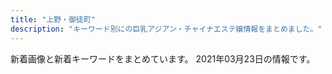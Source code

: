 ```yaml
---
title: "上野・御徒町"
description: "キーワード別にの巨乳アジアン・チャイナエステ嬢情報をまとめました。"
---
```


新着画像と新着キーワードをまとめています。
2021年03月23日の情報です。

<DmmAffiliateIns />
<KeywordTable
  shops={
    [
    {
        "img_links": [
            "http://www.okachi-mg.com/images/ks20-9.jpg",
            "http://www.okachi-mg.com/images/ks20-17.jpg",
            "http://www.okachi-mg.com/images/index_20.jpg",
            "http://www.okachi-mg.com/images/index_08.png",
            "http://www.okachi-mg.com/images/index_09.png",
            "https://okachi-mg.com/images/ks21-4.jpg",
            "https://okachi-mg.com/images/ks20-17.jpg",
            "http://www.okachi-mg.com/images/1.jpg",
            "https://okachi-mg.com/images/ks20-9t.jpg",
            "http://www.okachi-mg.com/images/index_07.png",
            "https://okachi-mg.com/images/index_07.png",
            "https://okachi-mg.com/images/index_08.png",
            "https://okachi-mg.com/images/index_19.jpg",
            "https://okachi-mg.com/images/index_06.png",
            "https://okachi-mg.com/images/index_05.png",
            "http://www.okachi-mg.com/images/ks20-9t.jpg",
            "https://okachi-mg.com/images/a0.jpg",
            "https://okachi-mg.com/images/1.jpg",
            "http://www.okachi-mg.com/images/4.jpg",
            "https://okachi-mg.com/images/index_20.jpg",
            "https://okachi-mg.com/images/esk1.jpg",
            "https://okachi-mg.com/images/index_18.jpg",
            "http://www.okachi-mg.com/images/index_18.jpg",
            "http://www.okachi-mg.com/images/index_19.jpg",
            "http://www.okachi-mg.com/images/index_05.png",
            "https://okachi-mg.com/images/index_03.png",
            "https://okachi-mg.com/images/index_02.png",
            "http://www.okachi-mg.com/images/ks21-4.jpg",
            "http://www.okachi-mg.com/images/index_02.png",
            "https://okachi-mg.com/images/4.jpg",
            "http://www.okachi-mg.com/images/index_03.png",
            "https://okachi-mg.com/images/ks20-9.jpg",
            "http://www.okachi-mg.com/images/index_06.png",
            "http://www.okachi-mg.com/images/esk1.jpg",
            "https://okachi-mg.com/images/index_09.png",
            "http://www.okachi-mg.com/images/a0.jpg"
        ],
        "station": "JR\u5fa1\u5f92\u753a\u99c5\u5357\u53e3",
        "keywords": {
            "90": 2,
            "84": 2,
            "85": 2
        },
        "url": "https://okachi-mg.com/",
        "name": "\u559c\u624b-\u304d\u3057\u3085-"
    },
    {
        "img_links": [
            "http://biki-massage.work/sp/img/p6.jpg",
            "http://biki-massage.work/sp/img/tit.jpg",
            "http://biki-massage.work/sp/img/s2.jpg",
            "http://biki-massage.work/img/sta3.jpg",
            "http://biki-massage.work/sp/img/pc.jpg",
            "http://biki-massage.work/sp/img/s1.jpg",
            "http://biki-massage.work/img/sta4.jpg",
            "http://biki-massage.work/sp/img/add.jpg",
            "http://biki-massage.work/sp/img/t-o.jpg",
            "http://biki-massage.work/img/sta5.jpg",
            "http://biki-massage.work/img/botton.jpg",
            "http://biki-massage.work/img/fla3.jpg",
            "http://biki-massage.work/img/s2.jpg",
            "http://biki-massage.work/img/st4.jpg",
            "http://biki-massage.work/sp/img/info.jpg",
            "http://biki-massage.work/img/head.jpg",
            "http://biki-massage.work/sp/img/p3.jpg",
            "http://biki-massage.work/img/st6.jpg",
            "http://biki-massage.work/sp/img/t-a.jpg",
            "http://biki-massage.work/sp/img/tel.jpg",
            "http://biki-massage.work/img/sta2.jpg",
            "http://biki-massage.work/sp/img/s3.jpg",
            "http://biki-massage.work/sp/img/sys.jpg",
            "http://biki-massage.work/img/campian.jpg",
            "http://biki-massage.work/sp/img/s4.jpg",
            "http://biki-massage.work/sp/img/pic.jpg",
            "http://biki-massage.work/img/st5.jpg",
            "http://biki-massage.work/img/s4.jpg",
            "http://biki-massage.work/sp/img/botton.jpg",
            "http://biki-massage.work/img/st3.jpg",
            "http://biki-massage.work/img/s5.jpg",
            "http://biki-massage.work/sp/img/t-t.jpg",
            "http://biki-massage.work/img/s1.jpg",
            "http://biki-massage.work/img/fla1.jpg",
            "http://biki-massage.work/sp/img/s6.jpg",
            "http://biki-massage.work/img/st1.jpg",
            "http://biki-massage.work/sp/img/t-s.jpg",
            "http://biki-massage.work/img/nos.jpg",
            "http://biki-massage.work/img/fla2.jpg",
            "http://biki-massage.work/sp/img/t-r.jpg",
            "http://biki-massage.work/sp/img/time.jpg",
            "http://biki-massage.work/img/sta1.jpg",
            "http://biki-massage.work/sp/img/s5.jpg",
            "http://biki-massage.work/sp/img/p2.jpg",
            "http://biki-massage.work/sp/img/cam.jpg",
            "http://biki-massage.work/img/sta6.jpg",
            "http://biki-massage.work/img/s6.jpg",
            "http://biki-massage.work/img/s3.jpg",
            "http://biki-massage.work/img/mo.png",
            "http://biki-massage.work/img/st2.jpg"
        ],
        "url": "http://biki-massage.work/",
        "station": "JR\u5fa1\u5f92\u753a\u99c5\u5317\u53e3",
        "keywords": {
            "87": 2,
            "D": 3,
            "88": 2,
            "86": 7,
            "83": 1,
            "C": 16,
            "E": 1
        },
        "name": "\u5a9a\u59eb\uff5e\u30d3\u30ad\uff5e"
    },
    {
        "name": "\u30a8\u30f3\u30b8\u30a7\u30eb",
        "url": "http://miel.site",
        "keywords": {
            "96": 1,
            "82": 1,
            "85": 1,
            "80": 1
        },
        "img_links": [
            "http://miel.site/_src/29005371/smartselect_20190619-130437_wechat.jpg",
            "http://miel.site/_src/36895484/52ab8d55af50aceb629a82f4d4e7387.jpg",
            "http://miel.site/_src/29005343/_dsf6130.jpg",
            "http://miel.site/_src/29310699/_dsf6130.jpg",
            "http://miel.site/_src/32851154/10.pic.jpg",
            "http://miel.site/_src/46102613/e3d9317697b9310640e097934adfc99.jpg",
            "http://miel.site/_src/29005360/wechatimg47.jpg",
            "http://miel.site/_src/29005377/smartselect_20190619-130437_wechat.jpg",
            "http://miel.site/_src/29005244/tel.png",
            "http://miel.site/_src/34912876/afb69b6314ccce2e8e5cad415547196_20191220104044273.jpg",
            "http://miel.site/_src/46102607/fbe435955084a9c8c2e02b3bb62d2ef.jpg",
            "http://miel.site/_src/29339021/_msk7930.jpg",
            "http://miel.site/_src/29005243/tel.png",
            "http://miel.site/_src/29311234/_dsf6133.jpg",
            "http://miel.site/_src/29311235/_dsf6135.jpg",
            "http://miel.site/_src/33382135/smartselect_20190619-130437_wechat.jpg",
            "http://miel.site/_src/36895485/52ab8d55af50aceb629a82f4d4e7387.jpg",
            "http://miel.site/_src/29005342/cam2.png",
            "http://miel.site/_src/32618650/wechatimg47.jpg",
            "http://miel.site/_src/38481438/wechatimg213.jpg",
            "http://miel.site/_src/40140461/cam2.png",
            "http://miel.site/_src/38481445/wechatimg177.jpg",
            "http://miel.site/_src/29005260/news.png",
            "http://miel.site/_src/29005355/wechatimg47.jpg",
            "http://miel.site/_src/29005262/img20191121221515045946.png",
            "http://miel.site/_src/29312033/wechatimg44.jpg",
            "http://miel.site/_src/29005265/mobile.png",
            "http://miel.site/_src/36895479/0bb834c5e1d56a0e10627c891433859.jpg",
            "http://miel.site/_src/29005247/index_09.png",
            "http://miel.site/_src/29005339/img20170112114741767461.png",
            "http://miel.site/_src/29005344/_dsf6125.jpg",
            "http://miel.site/_src/29227656/_dsf6136.jpg",
            "http://miel.site/_src/46102608/fbe435955084a9c8c2e02b3bb62d2ef.jpg",
            "http://miel.site/_src/29005376/smartselect_20190619-130437_wechat.jpg",
            "http://miel.site/_src/29310698/_dsf6119.jpg",
            "http://miel.site/_src/36873111/_igp4288.jpg",
            "http://miel.site/_src/38472503/wechatimg213.jpg",
            "http://miel.site/_src/29005337/_dsf6119.jpg",
            "http://miel.site/_src/46102614/wechatimg176_20200107153650427.jpg",
            "http://miel.site/_src/34912875/afb69b6314ccce2e8e5cad415547196_20191220104044273.jpg",
            "http://miel.site/_src/29005319/sign.png",
            "http://miel.site/_src/36891852/0bb834c5e1d56a0e10627c891433859.jpg",
            "http://miel.site/_src/29339297/img20190123185245900589.png",
            "http://miel.site/_src/29312035/wechatimg43.jpg",
            "http://miel.site/_src/34912881/afb69b6314ccce2e8e5cad415547196_20191220104044273.jpg",
            "http://miel.site/_src/29311236/_dsf6136.jpg",
            "http://miel.site/_src/29510474/_dsf6125.jpg",
            "http://miel.site/_src/29005361/wechatimg47.jpg"
        ],
        "station": "JR\u5fa1\u5f92\u753a\u99c5\u5357\u53e3"
    },
    {
        "keywords": {},
        "img_links": [],
        "station": "JR\u5fa1\u5f92\u753a\u99c5\u5317\u53e3",
        "url": "http://www.itoshii.tokyo/",
        "name": "\u30d5\u30a1\u30f3\u30bf\u30b8\u30fc"
    },
    {
        "img_links": [
            "http://www.rosa-es.info/staff/nana1.jpg",
            "http://www.rosa-es.info/img/pic/int3.jpg",
            "http://www.rosa-es.info/staff/koko2.jpg",
            "http://www.rosa-es.info/img/pic/int2.jpg",
            "http://www.rosa-es.info/staff/yuri.jpg",
            "http://www.rosa-es.info/staff/nana.jpg",
            "http://www.rosa-es.info/staff/rara.jpg",
            "http://www.rosa-es.info/staff/yumi2.jpg",
            "http://www.rosa-es.info/staff/koko1.jpg",
            "http://www.rosa-es.info/staff/koko.jpg",
            "http://www.rosa-es.info/staff/rara2.jpg",
            "http://www.rosa-es.info/staff/rara1.jpg",
            "http://www.rosa-es.info/img/pic/slide_1.jpg",
            "http://www.rosa-es.info/staff/yuki1.jpg",
            "http://www.rosa-es.info/img/pic/int4.jpg",
            "http://www.rosa-es.info/img/pic/int1.jpg",
            "http://www.rosa-es.info/staff/yumi.jpg",
            "http://www.rosa-es.info/img/pic/slide_2.jpg",
            "http://www.rosa-es.info/staff/yumi1.jpg",
            "http://www.rosa-es.info/img/loader.png",
            "http://www.rosa-es.info/staff/yuri1.jpg",
            "http://www.rosa-es.info/staff/yuri2.jpg",
            "http://www.rosa-es.info/staff/yuki2.jpg",
            "http://www.rosa-es.info/staff/yuki.jpg",
            "http://www.rosa-es.info/staff/nana2.jpg"
        ],
        "name": "\u6708\u591c",
        "url": "http://www.rosa-es.info/",
        "keywords": {
            "E": 6,
            "85": 1,
            "89": 1,
            "D": 4,
            "88": 1,
            "87": 1,
            "C": 2,
            "86": 2
        },
        "station": "JR\u4e0a\u91ce\u99c5\u6d45\u8349\u53e3"
    },
    {
        "img_links": [
            "http://spa-amore.info/uploads/rubyes/2017/02/subvisual_info.png",
            "http://spa-amore.info/uploads/rubyes/2020/12/img_6829.jpg",
            "http://spa-amore.info/uploads/rubyes/images/icon_flower.png",
            "http://spa-amore.info/uploads/rubyes/images/no-photo.jpg",
            "http://spa-amore.info/uploads/rubyes/2017/02/subvisual_link.png",
            "http://spa-amore.info/uploads/rubyes/2019/03/img_35012.jpg",
            "http://spa-amore.info/uploads/rubyes/2017/02/btn_top_03.png",
            "http://spa-amore.info/uploads/rubyes/2020/05/img_4838.jpg",
            "http://spa-amore.info/uploads/rubyes/2019/04/img_3767.jpg",
            "http://spa-amore.info/uploads/rubyes/2019/10/img_4995.jpg",
            "http://spa-amore.info/uploads/rubyes/2017/02/bnr_side_05.png",
            "http://spa-amore.info/uploads/rubyes/2019/12/img_3763.jpg",
            "http://spa-amore.info/uploads/rubyes/2017/02/wifi.jpg",
            "http://spa-amore.info/uploads/rubyes/2020/03/lili.jpeg",
            "http://spa-amore.info/uploads/rubyes/2017/02/treatment.png",
            "http://spa-amore.info/uploads/rubyes/2017/02/subvisual_reserve.png",
            "http://spa-amore.info/uploads/rubyes/2019/04/img_3768.jpg",
            "http://spa-amore.info/uploads/rubyes/2017/02/img_info_06.png",
            "http://spa-amore.info/uploads/rubyes/2017/02/btn_top_02.png",
            "http://spa-amore.info/uploads/rubyes/2018/06/tel.jpg",
            "http://spa-amore.info/uploads/rubyes/2018/06/img_6517de79a84e589afe69cac1.jpg",
            "http://spa-amore.info/uploads/rubyes/2017/02/btn_top_01.png",
            "http://spa-amore.info/uploads/rubyes/2020/01/img_5610-1919x2560.jpg",
            "http://spa-amore.info/uploads/rubyes/2018/06/img_6526de79a84e589afe69cac1.jpg",
            "http://spa-amore.info/uploads/rubyes/2017/02/bnr_side_03.png",
            "http://spa-amore.info/uploads/rubyes/2020/11/img_6654.jpg",
            "http://spa-amore.info/uploads/rubyes/2018/12/ad_7z8_720.png",
            "http://spa-amore.info/uploads/rubyes/images/p01.png",
            "http://spa-amore.info/uploads/rubyes/2018/06/img_6509de79a84e589afe69cac1.jpg",
            "http://spa-amore.info/uploads/rubyes/2018/06/img_6484de79a84e589afe69cac1.jpg",
            "http://spa-amore.info/uploads/rubyes/2017/02/subvisual_enquete.png",
            "http://spa-amore.info/uploads/rubyes/2018/11/img_2998.png",
            "http://spa-amore.info/uploads/rubyes/2019/03/img_35011.jpg",
            "http://spa-amore.info/uploads/rubyes/2019/07/img_4390.jpg",
            "http://spa-amore.info/uploads/rubyes/2017/02/img_info_02.png",
            "http://spa-amore.info/uploads/rubyes/2018/12/ad-7z8-s.png",
            "http://spa-amore.info/uploads/rubyes/2019/12/img_3761.jpg",
            "http://spa-amore.info/uploads/rubyes/2018/06/bnr_side_041.png",
            "http://spa-amore.info/uploads/rubyes/2017/02/subvisual_link-1000x144.png",
            "http://spa-amore.info/\thttp:/spa-amore.info/uploads/rubyes/2019/03/ivent2.jpeg",
            "http://spa-amore.info/uploads/rubyes/2017/02/img_info_01.png",
            "http://spa-amore.info/uploads/rubyes/2017/02/bnr_side_credit.png",
            "http://spa-amore.info/uploads/rubyes/2017/02/subvisual_magazine.png",
            "http://spa-amore.info/uploads/rubyes/2017/03/img_bnr_concept.png",
            "http://spa-amore.info/uploads/rubyes/2019/10/img_4997.jpg",
            "http://spa-amore.info/uploads/rubyes/2017/02/img_info_03.png",
            "http://spa-amore.info/uploads/rubyes/2019/12/img_3766.jpg",
            "http://spa-amore.info/uploads/rubyes/2017/02/subvisual_qa.png",
            "http://spa-amore.info/uploads/rubyes/2017/02/icon_flower.png",
            "http://spa-amore.info/uploads/rubyes/2017/02/img_info_04.png",
            "http://spa-amore.info/uploads/rubyes/2019/12/img_3765.jpg",
            "http://spa-amore.info/uploads/rubyes/2020/11/img_6655.jpg",
            "http://spa-amore.info/uploads/rubyes/2017/02/img_info_05.png",
            "http://spa-amore.info/uploads/rubyes/2017/02/subvisual_contact.png",
            "http://spa-amore.info/uploads/rubyes/2019/10/img_5017.jpg",
            "http://spa-amore.info/uploads/rubyes/2017/02/bnr_side_02.png",
            "http://spa-amore.info/uploads/rubyes/images/subvisual_staff.png",
            "http://spa-amore.info/uploads/rubyes/2017/02/bnr_side_01.png",
            "http://spa-amore.info/uploads/rubyes/2018/06/wechatimg111.jpeg"
        ],
        "name": "\u30b9\u30d1 \u30a2\u30e2\u30fc\u30ec",
        "url": "http://spa-amore.info/",
        "station": "JR\u5fa1\u5f92\u753a\u99c5\u5317\u53e3",
        "keywords": {
            "C": 1
        }
    },
    {
        "keywords": {
            "C": 17
        },
        "station": "JR\u5fa1\u5f92\u753a\u99c5\u5357\u53e3",
        "url": "http://www.sh-riraks.xyz/",
        "name": "\u5922\u306e\u8776\u3005",
        "img_links": [
            "http://www.sh-riraks.xyz/uploads/201130/1-201130132956292.jpg",
            "http://www.sh-riraks.xyz/uploads/201130/1-201130133045611.jpg",
            "http://www.sh-riraks.xyz/uploads/201130/1-201130133145E0.jpg",
            "http://www.sh-riraks.xyz/uploads/201130/1-201130132942Y6.jpg",
            "http://www.sh-riraks.xyz/uploads/201130/1-20113013311Rc.jpg",
            "http://www.sh-riraks.xyz/uploads/181001/1-1Q001142T6406.jpg",
            "http://www.sh-riraks.xyz/uploads/201130/1-201130133029220.jpg",
            "http://www.sh-riraks.xyz/uploads/191015/1-1910151T03I48.jpg",
            "http://www.sh-riraks.xyz/img/ttl_pickup.png",
            "http://www.sh-riraks.xyz/uploads/201130/1-201130133129441.jpg",
            "http://www.sh-riraks.xyz/uploads/201130/1-201130133215X9.jpg",
            "http://www.sh-riraks.xyz/uploads/181001/1-1Q001142IB48.jpg",
            "http://www.sh-riraks.xyz/img/ttl_wnew.png",
            "http://www.sh-riraks.xyz/uploads/201130/1-201130133012441.jpg",
            "http://www.sh-riraks.xyz/img/ttl_girls.png",
            "http://www.sh-riraks.xyz/img/ttl_staff.png",
            "http://www.sh-riraks.xyz/uploads/200617/1-20061G54941Z9.jpg",
            "http://www.sh-riraks.xyz/uploads/200617/1-20061G54ZQ14.jpg",
            "http://www.sh-riraks.xyz/uploads/180521/1-1P52116495SC.jpg",
            "http://www.sh-riraks.xyz/uploads/190611/1-1Z611153S2561.jpg",
            "http://www.sh-riraks.xyz/uploads/180521/1-1P5211649103K.jpg",
            "http://www.sh-riraks.xyz/uploads/allimg/180604/1-1P60410212A02.jpg",
            "http://www.sh-riraks.xyz/uploads/200617/1-20061G54TIb.jpg",
            "http://www.sh-riraks.xyz/uploads/200107/1-20010F92019226.jpg",
            "http://www.sh-riraks.xyz/img/ttl_mobile.png"
        ]
    },
    {
        "name": "Estela SPA\uff5e\u30a8\u30b9\u30c6\u30e9\u30b9\u30d1",
        "img_links": [
            "http://estelaspa.com/img/rmenu/staff_off.png",
            "http://estelaspa.com/img/google_button.png",
            "http://img.es-navi.com/img/link/banners/s/000002.png",
            "http://estelaspa.com/uploaded/girlinfo/16/G2_16_3.jpg",
            "http://estelaspa.com/uploaded/girlinfo/14/G1_14_2.jpg",
            "http://estelaspa.com/img/room/1.png",
            "http://estelaspa.com/img/system/2.jpg",
            "http://estelaspa.com/img/photo_button.png",
            "http://estelaspa.com/uploaded/girlinfo/13/G1_13_2.jpg",
            "http://estelaspa.com/img/access/key.jpg",
            "http://estelaspa.com/img/system/3.jpg",
            "http://estelaspa.com/img/system/etc.jpg",
            "http://estelaspa.com/img/fmenu/call_off.png",
            "http://estelaspa.com/uploaded/girlinfo/12/G1_12_2.jpg",
            "http://estelaspa.com/img/rmenu/top_off.png",
            "http://estelaspa.com/img/system/card.jpg",
            "http://estelaspa.com/uploaded/girlinfo/9/G2_9_3.jpg",
            "http://estelaspa.com/img/system/4.jpg",
            "http://estelaspa.com/uploaded/news/201201035405.jpg",
            "http://estelaspa.com/img/corona.png",
            "http://estelaspa.com/img/rmenu/call_off.png"
        ],
        "station": "JR\u5fa1\u5f92\u753a\u99c5\u5317\u53e3",
        "url": "http://estelaspa.com/",
        "keywords": {
            "C": 7
        }
    },
    {
        "url": "http://verybeauty.info/",
        "img_links": [
            "http://verybeauty.info/staffPhoto/s20201016143638.jpg",
            "http://verybeauty.info/staffPhoto/b20200531164041.jpg",
            "http://verybeauty.info/staffPhoto/b20201016143638.jpg",
            "http://verybeauty.info/js/sliderLine/slide_prev.png",
            "http://verybeauty.info/staffPhoto/s20170527134756.jpg",
            "http://verybeauty.info/js/sliderLine/slide_next.png",
            "http://verybeauty.info/staffPhoto/b20170527134756.jpg",
            "http://verybeauty.info/images/returnBtn.png",
            "http://verybeauty.info/staffPhoto/s20191018113136.jpg",
            "http://verybeauty.info/staffPhoto/s20200118192201.jpg",
            "http://verybeauty.info/staffPhoto/b20191018113136.jpg",
            "http://verybeauty.info/staffPhoto/s20201016143712.jpg",
            "http://verybeauty.info/images/mobile.jpg",
            "http://verybeauty.info/images/store/01.jpg",
            "http://verybeauty.info/staffPhoto/s20200531164041.jpg",
            "http://verybeauty.info/staffPhoto/b20170527134149.jpg",
            "http://verybeauty.info/images/store/02.jpg",
            "http://verybeauty.info/staffPhoto/b20190404215411.jpg",
            "http://verybeauty.info/images/store/05.jpg",
            "http://verybeauty.info/images/store/06.jpg",
            "http://verybeauty.info/staffPhoto/s20170527134149.jpg",
            "http://verybeauty.info/staffPhoto/s20190404215411.jpg",
            "http://verybeauty.info/staffPhoto/s20200531164502.jpg",
            "http://verybeauty.info/staffPhoto/s20190405101938.jpg"
        ],
        "name": "\u862d\u82b1 \u30e9\u30f3\u30ab",
        "keywords": {
            "86": 2,
            "85": 1,
            "D": 1,
            "88": 2
        },
        "station": "\u7530\u539f\u753a\u99c51\u756a\u51fa\u53e3"
    },
    {
        "station": "JR\u5fa1\u5f92\u753a\u99c5\u5317\u53e3",
        "name": "Lucky \u30e9\u30c3\u30ad\u30fc",
        "keywords": {},
        "img_links": [
            "http://o-lucky.work/sp/img/ruru1.jpg",
            "http://o-lucky.work/sp/staff/sakura.jpg",
            "http://o-lucky.work/img/nana1.jpg",
            "http://o-lucky.work/images/4.jpg",
            "http://o-lucky.work/images/sm.jpg",
            "http://o-lucky.work/images/mobile.jpg",
            "http://o-lucky.work/images/head.jpg",
            "http://o-lucky.work/sp/images/rec1.jpg",
            "http://o-lucky.work/sp/img/sakura1.jpg",
            "http://o-lucky.work/images/8.jpg",
            "http://o-lucky.work/sp/img/nana1.jpg",
            "http://o-lucky.work/staff/yuyu.jpg",
            "http://o-lucky.work/sp/images/newsb.jpg",
            "http://o-lucky.work/images/7.jpg",
            "http://o-lucky.work/images/tr.jpg",
            "http://o-lucky.work/images/sys1.jpg",
            "http://o-lucky.work/img/kana1.jpg",
            "http://o-lucky.work/img/sayaka1.jpg",
            "http://o-lucky.work/sp/images/footer.jpg",
            "http://o-lucky.work/staff/sakura.jpg",
            "http://o-lucky.work/images/b1.jpg",
            "http://o-lucky.work/sp/img/sayaka1.jpg",
            "http://o-lucky.work/sp/images/menu/top.jpg",
            "http://o-lucky.work/images/b2.jpg",
            "http://o-lucky.work/staff/ruru.jpg",
            "http://o-lucky.work/sp/images/tel.jpg",
            "http://o-lucky.work/sp/images/int1.jpg",
            "http://o-lucky.work/sp/images/b2.jpg",
            "http://o-lucky.work/sp/images/ac1.jpg",
            "http://o-lucky.work/sp/menu/top.jpg",
            "http://o-lucky.work/images/3.jpg",
            "http://o-lucky.work/sp/img/koko1.jpg",
            "http://o-lucky.work/sp/img/yuyu1.jpg",
            "http://o-lucky.work/sp/images/int3.jpg",
            "http://o-lucky.work/images/news.jpg",
            "http://o-lucky.work/staff/nana.jpg",
            "http://o-lucky.work/sp/images/b1.jpg",
            "http://o-lucky.work/images/int1.jpg",
            "http://o-lucky.work/images/int2.jpg",
            "http://o-lucky.work/sp/images/sys3.jpg",
            "http://o-lucky.work/img/yuyu1.jpg",
            "http://o-lucky.work/img/koko1.jpg",
            "http://o-lucky.work/sp/images/sys2.jpg",
            "http://o-lucky.work/images/5.jpg",
            "http://o-lucky.work/images/1.jpg",
            "http://o-lucky.work/sp/images/int2.jpg",
            "http://o-lucky.work/sp/images/interior_t.jpg",
            "http://o-lucky.work/sp/menu/staff.jpg",
            "http://o-lucky.work/sp/images/news.jpg",
            "http://o-lucky.work/sp/images/menu/staff.jpg",
            "http://o-lucky.work/images/line.png",
            "http://o-lucky.work/sp/images/b3.jpg",
            "http://o-lucky.work/sp/staff/koko.jpg",
            "http://o-lucky.work/images/sys2.jpg",
            "http://o-lucky.work/staff/sayaka.jpg",
            "http://o-lucky.work/images/6.jpg",
            "http://o-lucky.work/sp/images/topgirl.jpg",
            "http://o-lucky.work/sp/staff/nana.jpg",
            "http://o-lucky.work/sp/staff/sayaka.jpg",
            "http://o-lucky.work/sp/images/top.jpg",
            "http://o-lucky.work/sp/images/staff_t.jpg",
            "http://o-lucky.work/sp/images/head.jpg",
            "http://o-lucky.work/img/sakura1.jpg",
            "http://o-lucky.work/sp/img/kana1.jpg",
            "http://o-lucky.work/staff/kana.jpg",
            "http://o-lucky.work/sp/images/sys1.jpg",
            "http://o-lucky.work/images/b3.jpg",
            "http://o-lucky.work/sp/images/pc.jpg",
            "http://o-lucky.work/img/ruru1.jpg",
            "http://o-lucky.work/sp/staff/ruru.jpg",
            "http://o-lucky.work/sp/staff/yuyu.jpg",
            "http://o-lucky.work/sp/menu/interior.jpg",
            "http://o-lucky.work/images/interior_t.jpg",
            "http://o-lucky.work/sp/staff/kana.jpg",
            "http://o-lucky.work/images/staff_t.jpg",
            "http://o-lucky.work/sp/images/int4.jpg",
            "http://o-lucky.work/staff/koko.jpg"
        ],
        "url": "http://o-lucky.work/"
    },
    {
        "station": "JR\u5fa1\u5f92\u753a\u99c5\u5357\u53e3",
        "img_links": [
            "http://chloe.est-u.com/images/index_03.jpg",
            "http://chloe.est-u.com/images/a3.jpg",
            "http://chloe.est-u.com/images/index_14.jpg",
            "http://chloe.est-u.com/images/index_01.jpg",
            "http://chloe.est-u.com/images/3.jpg",
            "http://chloe.est-u.com/images/s1.jpg",
            "http://chloe.est-u.com/images/index_02.jpg",
            "http://chloe.est-u.com/images/a1.jpg",
            "http://chloe.est-u.com/images/index_07.jpg",
            "http://chloe.est-u.com/images/2.jpg",
            "http://chloe.est-u.com/images/a2.jpg",
            "http://chloe.est-u.com/images/cc.jpg"
        ],
        "keywords": {},
        "url": "http://chloe.est-u.com/",
        "name": "CHLOE"
    },
    {
        "img_links": [
            "http://th20.com/turu/images/mobile.jpg"
        ],
        "url": "http://th20.com/turu/",
        "name": "\u9db4",
        "station": "\u6d45\u8349\u99c52\u756a\u51fa\u53e3",
        "keywords": {
            "C": 7
        }
    },
    {
        "name": "You and I*\u30e6\u30fc\uff06\u30a2\u30a4",
        "station": "JR\u4e0a\u91ce\u99c5\u6d45\u8349\u53e3",
        "keywords": {},
        "url": "http://for-you-ueno.com/",
        "img_links": [
            "http://for-you-ueno.com/lib/img/cast3/img4-s.jpg",
            "http://for-you-ueno.com/lib/img/slide1.jpg",
            "http://for-you-ueno.com/lib/img/course3.png",
            "http://for-you-ueno.com/lib/img/cast4/img1.jpg",
            "http://for-you-ueno.com/lib/img/cast4/img2-s.jpg",
            "http://for-you-ueno.com/lib/img/cast5/img1-s.jpg",
            "http://for-you-ueno.com/lib/img/cast5/img2-s.jpg",
            "http://for-you-ueno.com/lib/img/cast.png",
            "http://for-you-ueno.com/lib/img/cast3/img1-s.jpg",
            "http://for-you-ueno.com/lib/img/cast1/img2-s.jpg",
            "http://for-you-ueno.com/lib/img/course1.png",
            "http://for-you-ueno.com/lib/img/course2.png",
            "http://for-you-ueno.com/lib/img/cast3/img3.jpg",
            "http://for-you-ueno.com/lib/img/cast4/img2.jpg",
            "http://for-you-ueno.com/lib/img/cast2/img2-s.jpg",
            "http://for-you-ueno.com/lib/img/course5.png",
            "http://for-you-ueno.com/lib/img/gallery.png",
            "http://for-you-ueno.com/lib/img/cp-desc1.png",
            "http://for-you-ueno.com/lib/img/cast5/img2.jpg",
            "http://for-you-ueno.com/lib/img/cp-desc2sp.png",
            "http://for-you-ueno.com/lib/img/cast1/img1.jpg",
            "http://for-you-ueno.com/lib/img/siatsu.png",
            "http://for-you-ueno.com/lib/img/cast5/img3.jpg",
            "http://for-you-ueno.com/lib/img/cast2/img1.jpg",
            "http://for-you-ueno.com/lib/img/slide3.jpg",
            "http://for-you-ueno.com/lib/img/cp-ttl.png",
            "http://for-you-ueno.com/lib/img/cast1/img1-s.jpg",
            "http://for-you-ueno.com/lib/img/plan.png",
            "http://for-you-ueno.com/lib/img/plan-ttl.png",
            "http://for-you-ueno.com/lib/img/address.png",
            "http://for-you-ueno.com/lib/img/h1.png",
            "http://for-you-ueno.com/lib/img/course.png",
            "http://for-you-ueno.com/lib/img/tel.png",
            "http://for-you-ueno.com/lib/img/cp-sub1.png",
            "http://for-you-ueno.com/lib/img/cast-ttl.png",
            "http://for-you-ueno.com/lib/img/cast2/img2.jpg",
            "http://for-you-ueno.com/lib/img/cast3/img1.jpg",
            "http://for-you-ueno.com/lib/img/cast2/img1-s.jpg",
            "http://for-you-ueno.com/lib/img/recommend.png",
            "http://for-you-ueno.com/lib/img/cast2/img4-s.jpg",
            "http://for-you-ueno.com/lib/img/cp-sub2.png",
            "http://for-you-ueno.com/lib/img/cast3/img2-s.jpg",
            "http://for-you-ueno.com/lib/img/cast5/img3-s.jpg",
            "http://for-you-ueno.com/lib/img/cp-desc2.png",
            "http://for-you-ueno.com/lib/img/course4.png",
            "http://for-you-ueno.com/lib/img/cast2/img3-s.jpg",
            "http://for-you-ueno.com/lib/img/oil.png",
            "http://for-you-ueno.com/lib/img/cast2/img3.jpg",
            "http://for-you-ueno.com/lib/img/cast5/img1.jpg",
            "http://for-you-ueno.com/lib/img/cast3/img2.jpg",
            "http://for-you-ueno.com/lib/img/cast3/img3-s.jpg",
            "http://for-you-ueno.com/lib/img/course-ttl.png",
            "http://for-you-ueno.com/lib/img/cp-desc1sp.png",
            "http://for-you-ueno.com/lib/img/cast1/img2.jpg",
            "http://for-you-ueno.com/lib/img/ashiura.png",
            "http://for-you-ueno.com/lib/img/open.png",
            "http://for-you-ueno.com/lib/img/other.png",
            "http://for-you-ueno.com/lib/img/deep.png",
            "http://for-you-ueno.com/lib/img/aroma.png",
            "http://for-you-ueno.com/lib/img/info-ttl.png",
            "http://for-you-ueno.com/lib/img/slide2.jpg",
            "http://for-you-ueno.com/lib/img/phone.png",
            "http://for-you-ueno.com/lib/img/cast4/img1-s.jpg",
            "http://for-you-ueno.com/lib/img/cast2/img4.jpg",
            "http://for-you-ueno.com/lib/img/cast3/img4.jpg",
            "http://for-you-ueno.com/lib/img/awa.png"
        ]
    },
    {
        "station": "JR\u5fa1\u5f92\u753a\u99c5\u5317\u53e3",
        "keywords": {},
        "url": "https://u-este.com/",
        "img_links": [],
        "name": "\u7652\u3057\u5c4b"
    },
    {
        "name": "\u61a9",
        "keywords": {},
        "station": "JR\u5fa1\u5f92\u753a\u99c5\u5357\u53e3",
        "img_links": [],
        "url": "http://ikoi.ies.fun/"
    },
    {
        "img_links": [
            "http://yura-kunitachi.xyz/_src/53513925/wechatimg8.jpg",
            "http://yura-kunitachi.xyz/_src/53513935/wechatimg92.jpg",
            "http://yura-kunitachi.xyz/_src/53513967/xxl_44c52558b2be4d61a2f879da7d157c31.jpg",
            "http://yura-kunitachi.xyz/_src/53513955/cam.jpg",
            "http://yura-kunitachi.xyz/_src/53513949/navi_04.png",
            "http://yura-kunitachi.xyz/_src/53513933/wechatimg90.jpg",
            "http://yura-kunitachi.xyz/_src/53513951/navi_05.png",
            "http://yura-kunitachi.xyz/_src/53513963/wechatimg102.jpg",
            "http://yura-kunitachi.xyz/_src/53513943/navi_01.png",
            "http://yura-kunitachi.xyz/_src/53513959/137080-osd41m-772.jpg",
            "http://yura-kunitachi.xyz/_src/53513957/wechatimg229.jpg",
            "http://yura-kunitachi.xyz/_src/53513947/navi_03.png",
            "http://yura-kunitachi.xyz/_src/53513965/wechatimg81_20210306210100439.jpg",
            "http://yura-kunitachi.xyz/_src/53513910/5f5316158ec7f0d0727854410a5be46303a324b1fef3ef0de82fa8c4fe0f59d4.jpg",
            "http://yura-kunitachi.xyz/_src/53513953/navi_06.png",
            "http://yura-kunitachi.xyz/_src/53972968/wechatimg91.jpg",
            "http://yura-kunitachi.xyz/_src/53513945/navi_02.png",
            "http://yura-kunitachi.xyz/_src/53513931/wechatimg89.jpg",
            "http://yura-kunitachi.xyz/_src/53513942/3da7d3dc6ee4f2d3861295bdb20452b671deb86c6f4e442ebce1715dc06eb99e.jpg",
            "http://yura-kunitachi.xyz/_src/53513929/wechatimg93.jpg",
            "http://yura-kunitachi.xyz/_src/53513961/wechatimg97.jpg"
        ],
        "station": "\u7530\u539f\u753a\u99c5\u30a8\u30ec\u30d9\u30fc\u30bf\u30fc\u53e3",
        "keywords": {},
        "url": "http://yura-kunitachi.xyz/",
        "name": "Rei"
    },
    {
        "name": "\u30a2\u30ed\u30de\u30d7\u30eb\u30e1\u30ea\u30a2",
        "station": "JR\u5fa1\u5f92\u753a\u99c5\u5357\u53e3",
        "url": "http://plumeria.mensest.work/",
        "img_links": [
            "http://plumeria.mensest.work/media/sites/24/2021/03/1615514189-w.jpg",
            "http://plumeria.mensest.work/media/sites/24/2021/03/1615251116-070.jpg",
            "http://plumeria.mensest.work/media/sites/24/2021/03/1615250277-040.jpg",
            "http://plumeria.mensest.work/media/sites/24/2021/03/1615518147-room2.jpg",
            "http://plumeria.mensest.work/media/sites/24/2021/03/1615634026-000.jpg",
            "http://plumeria.mensest.work/media/sites/24/2021/03/1615514241-l.jpg",
            "http://plumeria.mensest.work/media/sites/24/2021/03/1615250898-020.jpg",
            "http://plumeria.mensest.work/media/sites/24/elementor/thumbs/1615175401-tel-p3wcfynja2kyr1qk2qlez99567k2di8twvqqljedv0.png",
            "http://plumeria.mensest.work/media/sites/24/2021/03/1615967448-koko_200x40.png",
            "http://plumeria.mensest.work/media/sites/24/2021/03/1615172497-img_top01.jpg",
            "http://plumeria.mensest.work/media/sites/24/2021/03/1615251006-010.jpg",
            "http://plumeria.mensest.work/media/sites/24/2021/03/1615250116-050.jpg",
            "http://plumeria.mensest.work/media/sites/24/2021/03/1615514231-t.jpg",
            "http://plumeria.mensest.work/media/sites/24/2021/03/1615974727-n.png",
            "http://plumeria.mensest.work/media/sites/24/2021/03/1615249989-060.jpg",
            "http://plumeria.mensest.work/media/sites/24/2021/03/1615250789-030.jpg",
            "http://plumeria.mensest.work/media/sites/24/2021/03/1615518146-room1.jpg",
            "http://plumeria.mensest.work/media/sites/24/2021/03/1615518150-room3.jpg",
            "http://plumeria.mensest.work/media/sites/24/2021/03/1615518151-room4.jpg"
        ],
        "keywords": {
            "E": 38,
            "G": 20,
            "D": 38,
            "C": 10
        }
    },
    {
        "keywords": {
            "86": 24,
            "E": 8,
            "85": 8,
            "D": 16
        },
        "url": "http://lena.este.work/",
        "name": "\u30a2\u30ed\u30de \u3072\u307e\u308f\u308a",
        "station": "\u6e6f\u5cf6\u99c5",
        "img_links": [
            "http://lena.este.work/staff_t.jpg",
            "http://lena.este.work/2/uploadimg/1616028017.jpg",
            "http://lena.este.work/2/uploadimg/1615703699.jpg",
            "http://lena.este.work/2/uploadimg/1583138243.jpg",
            "http://lena.este.work/tel.jpg",
            "http://lena.este.work/sys2.png",
            "http://lena.este.work/2/uploadimg/1615703547.jpg",
            "http://lena.este.work/2/uploadimg/1616028039.jpg",
            "http://lena.este.work/2/uploadimg/1557998297.jpeg",
            "http://lena.este.work/news.png",
            "http://lena.este.work/head.jpg",
            "http://lena.este.work/ta.png",
            "http://lena.este.work/s1.png",
            "http://lena.este.work/interior_t.png",
            "http://lena.este.work/2/uploadimg/1606782448.jpeg"
        ]
    },
    {
        "url": "http://smile.ests.jp/",
        "keywords": {},
        "name": "\u30b9\u30de\u30a4\u30eb",
        "station": "JR\u5fa1\u5f92\u753a\u99c5\u5357\u53e3",
        "img_links": []
    },
    {
        "name": "\u6975\u4e0a\u30e1\u30f3\u30ba\u30a8\u30b9\u30c6-\u96c5-",
        "keywords": {},
        "url": "http://ueno-miyabi.work/",
        "img_links": [
            "http://ueno-miyabi.work/sp/images/sys.png",
            "http://ueno-miyabi.work/sp/images/tel.jpg",
            "http://ueno-miyabi.work/sp/images/1.png",
            "http://ueno-miyabi.work/staff/jun.jpg",
            "http://ueno-miyabi.work/sp/images/footer.jpg",
            "http://ueno-miyabi.work/img/ai1.jpg",
            "http://ueno-miyabi.work/sp/images/2.png",
            "http://ueno-miyabi.work/sp/images/5.png",
            "http://ueno-miyabi.work/images/b2.jpg",
            "http://ueno-miyabi.work/images/staff_t.jpg",
            "http://ueno-miyabi.work/images/tr.jpg",
            "http://ueno-miyabi.work/img/yuyu1.jpg",
            "http://ueno-miyabi.work/images/2.jpg",
            "http://ueno-miyabi.work/sp/img/nana1.jpg",
            "http://ueno-miyabi.work/sp/menu/staff.jpg",
            "http://ueno-miyabi.work/sp/images/head.jpg",
            "http://ueno-miyabi.work/img/haru1.jpg",
            "http://ueno-miyabi.work/images/sys.png",
            "http://ueno-miyabi.work/sp/images/rec1.png",
            "http://ueno-miyabi.work/sp/images/ac1.jpg",
            "http://ueno-miyabi.work/images/1.jpg",
            "http://ueno-miyabi.work/sp/img/jun1.jpg",
            "http://ueno-miyabi.work/staff/nana.jpg",
            "http://ueno-miyabi.work/sp/staff/ai.jpg",
            "http://ueno-miyabi.work/sp/images/interior_t.jpg",
            "http://ueno-miyabi.work/sp/images/int2.jpg",
            "http://ueno-miyabi.work/images/int1.jpg",
            "http://ueno-miyabi.work/images/interior_t.jpg",
            "http://ueno-miyabi.work/sp/images/3.png",
            "http://ueno-miyabi.work/sp/staff/jun.jpg",
            "http://ueno-miyabi.work/sp/images/topgirl.jpg",
            "http://ueno-miyabi.work/sp/staff/yuyu.jpg",
            "http://ueno-miyabi.work/images/5.jpg",
            "http://ueno-miyabi.work/images/b1.jpg",
            "http://ueno-miyabi.work/sp/images/ta.jpg",
            "http://ueno-miyabi.work/images/3.jpg",
            "http://ueno-miyabi.work/img/yuyu2.jpg",
            "http://ueno-miyabi.work/img/jun1.jpg",
            "http://ueno-miyabi.work/sp/images/4.png",
            "http://ueno-miyabi.work/img/haru2.jpg",
            "http://ueno-miyabi.work/sp/images/int1.jpg",
            "http://ueno-miyabi.work/images/head.jpg",
            "http://ueno-miyabi.work/images/4.jpg",
            "http://ueno-miyabi.work/images/tg_t.jpg",
            "http://ueno-miyabi.work/images/int2.jpg",
            "http://ueno-miyabi.work/images/sm.jpg",
            "http://ueno-miyabi.work/staff/haru.jpg",
            "http://ueno-miyabi.work/images/concept.png",
            "http://ueno-miyabi.work/images/news_t.jpg",
            "http://ueno-miyabi.work/sp/img/haru1.jpg",
            "http://ueno-miyabi.work/images/ta.jpg",
            "http://ueno-miyabi.work/sp/img/jun2.jpg",
            "http://ueno-miyabi.work/sp/images/ts.jpg",
            "http://ueno-miyabi.work/images/newsb.png",
            "http://ueno-miyabi.work/sp/menu/top.jpg",
            "http://ueno-miyabi.work/images/rec2.jpg",
            "http://ueno-miyabi.work/img/jun2.jpg",
            "http://ueno-miyabi.work/staff/yuyu.jpg",
            "http://ueno-miyabi.work/sp/staff/nana.jpg",
            "http://ueno-miyabi.work/images/rem.jpg",
            "http://ueno-miyabi.work/sp/images/news.jpg",
            "http://ueno-miyabi.work/img/nana1.jpg",
            "http://ueno-miyabi.work/staff/ai.jpg",
            "http://ueno-miyabi.work/sp/img/ai1.jpg",
            "http://ueno-miyabi.work/sp/img/yuyu1.jpg",
            "http://ueno-miyabi.work/sp/img/yuyu2.jpg",
            "http://ueno-miyabi.work/sp/images/rec2.jpg",
            "http://ueno-miyabi.work/images/rec1.png",
            "http://ueno-miyabi.work/sp/staff/haru.jpg",
            "http://ueno-miyabi.work/sp/images/newsb.png",
            "http://ueno-miyabi.work/sp/images/staff_t.jpg",
            "http://ueno-miyabi.work/sp/img/haru2.jpg"
        ],
        "station": "JR\u4e0a\u91ce\u99c5\u6d45\u8349\u53e3"
    },
    {
        "img_links": [
            "http://tubakihime.link/_src/25935/wechatimg313.jpg",
            "http://tubakihime.link/_src/25671/3.jpg",
            "http://tubakihime.link/_src/25711/img20210316144121947863.jpg",
            "http://tubakihime.link/_src/25937/wechatimg318.png",
            "http://tubakihime.link/_src/25932/img20210316144121946529.jpg",
            "http://tubakihime.link/_src/25923/wechatimg304.jpg",
            "http://tubakihime.link/_src/25645/5.jpg",
            "http://tubakihime.link/_src/25931/img20210316144121946529.jpg",
            "http://tubakihime.link/_src/25680/cam.jpg",
            "http://tubakihime.link/_src/25749/img20210316144121946529.jpg",
            "http://tubakihime.link/_src/25637/1.jpg",
            "http://tubakihime.link/_src/25695/wechatimg304.jpg",
            "http://tubakihime.link/_src/25758/int2.png",
            "http://tubakihime.link/_src/25929/wechatimg301.jpg",
            "http://tubakihime.link/_src/25857/wechatimg301.jpg",
            "http://tubakihime.link/_src/25641/3.jpg",
            "http://tubakihime.link/_src/25677/6.jpg",
            "http://tubakihime.link/_src/25696/img20210316144121947863.jpg",
            "http://tubakihime.link/_src/25651/wechatimg304.jpg",
            "http://tubakihime.link/_src/25925/img20210316144121947863.jpg",
            "http://tubakihime.link/_src/25854/cam.jpg",
            "http://tubakihime.link/_src/25928/wechatimg301.jpg",
            "http://tubakihime.link/_src/25858/wechatimg301.jpg",
            "http://tubakihime.link/_src/25688/cam.jpg",
            "http://tubakihime.link/_src/25669/2.jpg",
            "http://tubakihime.link/_src/25639/2.jpg",
            "http://tubakihime.link/_src/25752/img20210316144121946529.jpg",
            "http://tubakihime.link/_src/25709/wechatimg304.jpg",
            "http://tubakihime.link/_src/25647/6.jpg",
            "http://tubakihime.link/_src/25689/cam.jpg",
            "http://tubakihime.link/_src/25926/img20210316144121947863.jpg",
            "http://tubakihime.link/_src/25673/4.jpg",
            "http://tubakihime.link/_src/25924/wechatimg304.jpg",
            "http://tubakihime.link/_src/25667/1.jpg",
            "http://tubakihime.link/_src/25853/img20210316144121946529.jpg",
            "http://tubakihime.link/_src/25643/4.jpg",
            "http://tubakihime.link/_src/25918/wechatimg301.jpg",
            "http://tubakihime.link/_src/25675/5.jpg",
            "http://tubakihime.link/_src/25652/img20210316144121947863.jpg"
        ],
        "name": "HEAVEN\u30fb\u30d8\u30d6\u30f3",
        "url": "http://tubakihime.link/",
        "keywords": {},
        "station": "\u6e6f\u5cf6\u99c52\u756a"
    },
    {
        "img_links": [
            "http://ruana.work/img/ran1.jpg",
            "http://ruana.work/images/staff_t.jpg",
            "http://ruana.work/images/sys2.jpg",
            "http://ruana.work/images/ac1.jpg",
            "http://ruana.work/img/sakura1.jpg",
            "http://ruana.work/images/2.jpg",
            "http://ruana.work/images/7.jpg",
            "http://ruana.work/images/int2.jpg",
            "http://ruana.work/images/5.jpg",
            "http://ruana.work/images/1.jpg",
            "http://ruana.work/images/3.jpg",
            "http://ruana.work/images/sys1.jpg",
            "http://ruana.work/images/head.jpg",
            "http://ruana.work/img/hitomi1.jpg",
            "http://ruana.work/img/moe1.jpg",
            "http://ruana.work/images/12.jpg",
            "http://ruana.work/images/int1.jpg",
            "http://ruana.work/img/kora1.jpg",
            "http://ruana.work/images/rec.jpg",
            "http://ruana.work/img/aki1.jpg",
            "http://ruana.work/images/mobile.jpg",
            "http://ruana.work/images/tel.jpg",
            "http://ruana.work/images/4.jpg",
            "http://ruana.work/images/6.jpg",
            "http://ruana.work/images/news.jpg",
            "http://ruana.work/img/momo1.jpg",
            "http://ruana.work/images/interior_t.jpg",
            "http://ruana.work/images/ac2.jpg",
            "http://ruana.work/img/mimi1.jpg"
        ],
        "keywords": {},
        "url": "http://ruana.work/",
        "name": "\u30a8\u30f3\u30c8\u30ea\u30fc",
        "station": "JR\u5fa1\u5f92\u753a\u99c5\u5357\u53e3"
    },
    {
        "url": "https://moon-rabbit.info/",
        "station": "JR\u5fa1\u5f92\u753a\u99c5\u5357\u53e3",
        "name": "\u6708\u514e \u30b2\u30c3\u30c8",
        "keywords": {
            "\u30bb\u30af\u30b7\u30fc": 1,
            "86": 3,
            "E": 1,
            "85": 5,
            "C": 3,
            "84": 1,
            "D": 4,
            "87": 1
        },
        "img_links": [
            "https://moon-rabbit.info/staffPhoto/b20201201162931.jpg",
            "https://moon-rabbit.info/uploadfiles/images/campaignMoonRabbitInfo.jpg",
            "https://moon-rabbit.info/staffPhoto/b20210303032554.jpg",
            "https://moon-rabbit.info/staffPhoto/s20201027004342.jpg",
            "https://moon-rabbit.info/staffPhoto/b20210221135204.jpg",
            "https://moon-rabbit.info/images/returnBtn.png",
            "https://moon-rabbit.info/staffPhoto/s20201027015914.jpg",
            "https://moon-rabbit.info/staffPhoto/s20201201162931.jpg",
            "https://moon-rabbit.info/staffPhoto/s20201026232438.jpg",
            "https://moon-rabbit.info/images/store/04.jpg",
            "https://moon-rabbit.info/staffPhoto/s20201027002208.jpg",
            "https://moon-rabbit.info/staffPhoto/s20210303032554.jpg",
            "https://moon-rabbit.info/images/mobile.jpg",
            "https://moon-rabbit.info/staffPhoto/b20201027020357.jpg",
            "https://moon-rabbit.info/staffPhoto/s20201027020357.jpg",
            "https://moon-rabbit.info/staffPhoto/b20201027003115.jpg",
            "https://moon-rabbit.info/staffPhoto/b20201027011549.jpg",
            "https://moon-rabbit.info/js/sliderLine/slide_prev.png",
            "https://moon-rabbit.info/staffPhoto/s20210217142434.jpg",
            "https://moon-rabbit.info/staffPhoto/s20210221135204.jpg",
            "https://moon-rabbit.info/staffPhoto/b20201027004342.jpg",
            "https://moon-rabbit.info/staffPhoto/s20201002155444.jpg",
            "https://moon-rabbit.info/images/store/02.jpg",
            "https://moon-rabbit.info/staffPhoto/s20201027003115.jpg",
            "https://moon-rabbit.info/staffPhoto/s20210213172102.jpg",
            "https://moon-rabbit.info/images/store/03.jpg",
            "https://moon-rabbit.info/staffPhoto/b20201027002208.jpg",
            "https://moon-rabbit.info/staffPhoto/b20210213172102.jpg",
            "https://moon-rabbit.info/staffPhoto/s20201027011549.jpg",
            "https://moon-rabbit.info/staffPhoto/s20201027011627.jpg",
            "https://moon-rabbit.info/staffPhoto/s20201026233224.jpg",
            "https://moon-rabbit.info/staffPhoto/s20201026233328.jpg",
            "https://moon-rabbit.info/staffPhoto/b20201213182803.jpg",
            "https://moon-rabbit.info/staffPhoto/b20201027015802.jpg",
            "https://moon-rabbit.info/images/store/01.jpg",
            "https://moon-rabbit.info/staffPhoto/s20201027015802.jpg",
            "https://moon-rabbit.info/js/sliderLine/slide_next.png",
            "https://moon-rabbit.info/staffPhoto/s20201213182803.jpg",
            "https://moon-rabbit.info/staffPhoto/s20201026233537.jpg",
            "https://moon-rabbit.info/staffPhoto/b20201027015914.jpg"
        ]
    },
    {
        "keywords": {
            "D": 42,
            "F": 14,
            "\u30bb\u30af\u30b7\u30fc": 2
        },
        "img_links": [
            "https://ueno-mensesthe.com/images/clear.png",
            "https://ueno-mensesthe.com/icon/line.png",
            "https://ueno-mensesthe.com/wp/wp-content/uploads/2021/02/yuki2.jpg",
            "https://ueno-mensesthe.com/room/room-l1.jpg",
            "https://ueno-mensesthe.com/wp/wp-content/uploads/2021/02/hina3.jpg",
            "https://ueno-mensesthe.com/wp/wp-content/uploads/2021/02/yuki.jpg",
            "https://ueno-mensesthe.com/images/top0.jpg",
            "https://ueno-mensesthe.com/room/room-l7.jpg",
            "https://ueno-mensesthe.com/wp/wp-content/uploads/2021/02/hina.jpg",
            "https://ueno-mensesthe.com/footer/footer-staff.png",
            "https://ueno-mensesthe.com/wp/wp-content/uploads/2021/01/main-300x244.png",
            "https://ueno-mensesthe.com/images/main.jpg",
            "https://ueno-mensesthe.com/wp/wp-content/uploads/2021/02/mirai1.jpg",
            "https://ueno-mensesthe.com/images/cos1.jpg",
            "https://ueno-mensesthe.com/images/top2.jpg",
            "https://ueno-mensesthe.com/images/top3.jpg",
            "https://ueno-mensesthe.com/room/room-l8.jpg",
            "https://ueno-mensesthe.com/icon/yelp.png",
            "https://ueno-mensesthe.com/images/qrcode.png",
            "https://ueno-mensesthe.com/images/cos2.jpg",
            "https://ueno-mensesthe.com/icon/twitter.png",
            "https://ueno-mensesthe.com/room/room-l9.jpg",
            "https://ueno-mensesthe.com/footer/footer-line.png",
            "https://ueno-mensesthe.com/room/room-l10.jpg",
            "https://ueno-mensesthe.com/images/flower.png",
            "https://ueno-mensesthe.com/room/room-l2.jpg",
            "https://ueno-mensesthe.com/wp/wp-content/uploads/2021/02/mirai2.jpg",
            "https://ueno-mensesthe.com/footer/footer-tel.png",
            "https://ueno-mensesthe.com/room/room-l4.jpg",
            "https://ueno-mensesthe.com/images/main-sp.jpg",
            "https://ueno-mensesthe.com/wp/wp-content/uploads/2021/02/hina2.jpg",
            "https://ueno-mensesthe.com/images/top1.jpg",
            "https://ueno-mensesthe.com/wp/wp-content/uploads/2021/02/hana.jpg",
            "https://ueno-mensesthe.com/wp/wp-content/uploads/2021/01/main-150x150.png",
            "https://ueno-mensesthe.com/images/header3.png",
            "https://ueno-mensesthe.com/room/room-l3.jpg",
            "https://ueno-mensesthe.com/icon/facebook.png",
            "https://ueno-mensesthe.com/wp/wp-content/uploads/2021/02/hana2.jpg"
        ],
        "url": "https://ueno-mensesthe.com/",
        "station": "JR\u4e0a\u91ce\u99c5\u5165\u8c37\u53e3",
        "name": "\u697d\u5712"
    },
    {
        "name": "\u30de\u30ab\u30ed\u30f3",
        "url": "http://www.macaron.esjoho.com/",
        "station": "JR\u5fa1\u5f92\u753a\u99c5\u5317\u53e3",
        "keywords": {},
        "img_links": []
    },
    {
        "url": "http://www.iyashinoie-ueno.com/",
        "station": "JR\u4e0a\u91ce\u99c5\u6d45\u8349\u53e3",
        "img_links": [
            "http://www.iyashinoie-ueno.com/images/news_top.jpg",
            "http://www.iyashinoie-ueno.com/files/014.jpg",
            "http://www.iyashinoie-ueno.com/files/019-02.jpg",
            "http://www.iyashinoie-ueno.com/files/001-02.jpg",
            "http://www.iyashinoie-ueno.com/files/014-02.jpg",
            "http://www.iyashinoie-ueno.com/files/018.jpg",
            "http://www.iyashinoie-ueno.com/images/end.jpg",
            "http://www.iyashinoie-ueno.com/images/mobile.jpg",
            "http://www.iyashinoie-ueno.com/images/pick1.jpg",
            "http://www.iyashinoie-ueno.com/files/018-02.jpg",
            "http://www.iyashinoie-ueno.com/images/top2.jpg",
            "http://www.iyashinoie-ueno.com/files/001.jpg",
            "http://www.iyashinoie-ueno.com/images/newgirls_top.jpg",
            "http://www.iyashinoie-ueno.com/images/staff_top2.jpg",
            "http://www.iyashinoie-ueno.com/images/staff_top.jpg",
            "http://www.iyashinoie-ueno.com/files/019.jpg"
        ],
        "keywords": {
            "87": 8,
            "84": 4,
            "D": 12,
            "86": 4,
            "C": 11
        },
        "name": "\u7652\u3057\u306e\u5bb6"
    },
    {
        "station": "JR\u5fa1\u5f92\u753a\u99c5\u5317\u53e3",
        "name": "\u5922\u306e\u604b",
        "img_links": [
            "http://www.yumenokoi.masg.info/images/slider-img002.jpg",
            "http://www.yumenokoi.masg.info/files/010-02.jpg",
            "http://www.yumenokoi.masg.info/photo_news/upimg/72260604eeb32e10a4_0.jpg",
            "http://www.yumenokoi.masg.info/files/009-02.jpg",
            "http://www.yumenokoi.masg.info/files/023-02.jpg",
            "http://www.yumenokoi.masg.info/files/002-02.jpg",
            "http://www.yumenokoi.masg.info/files/006-02.jpg",
            "http://www.yumenokoi.masg.info/files/026-02.jpg",
            "http://www.yumenokoi.masg.info/files/015-02.jpg",
            "http://www.yumenokoi.masg.info/images/m1.jpg",
            "http://www.yumenokoi.masg.info/images/rsubt5.png",
            "http://www.yumenokoi.masg.info/images/tel2.png",
            "http://www.yumenokoi.masg.info/images/rsubt6.png",
            "http://www.yumenokoi.masg.info/images/b-tel.png",
            "http://www.yumenokoi.masg.info/images/m6.jpg",
            "http://www.yumenokoi.masg.info/files/017.jpg",
            "http://www.yumenokoi.masg.info/files/011-02.jpg",
            "http://www.yumenokoi.masg.info/images/m3.jpg",
            "http://www.yumenokoi.masg.info/files/016.jpg",
            "http://www.yumenokoi.masg.info/files/013-02.jpg",
            "http://www.yumenokoi.masg.info/files/023.jpg",
            "http://www.yumenokoi.masg.info/images/rsubt7.png",
            "http://www.yumenokoi.masg.info/files/018-02.jpg",
            "http://www.yumenokoi.masg.info/files/021.jpg",
            "http://www.yumenokoi.masg.info/photo_news/upimg/351066018f0c247b28_0.jpg",
            "http://www.yumenokoi.masg.info/images/m2.jpg",
            "http://www.yumenokoi.masg.info/files/024.jpg",
            "http://www.yumenokoi.masg.info/files/006.jpg",
            "http://www.yumenokoi.masg.info/images/b-online.png",
            "http://www.yumenokoi.masg.info/images/service/s05.jpg",
            "http://www.yumenokoi.masg.info/images/rsubt3.png",
            "http://www.yumenokoi.masg.info/images/service/s04.jpg",
            "http://www.yumenokoi.masg.info/files/011.jpg",
            "http://www.yumenokoi.masg.info/images/rsubt1.png",
            "http://www.yumenokoi.masg.info/files/010.jpg",
            "http://www.yumenokoi.masg.info/photo_news/upimg/62718604587c46ab8f_0.jpg",
            "http://www.yumenokoi.masg.info/images/service/s01.jpg",
            "http://www.yumenokoi.masg.info/files/025-02.jpg",
            "http://www.yumenokoi.masg.info/images/slider-img001.jpg",
            "http://www.yumenokoi.masg.info/images/service/s03.jpg",
            "http://www.yumenokoi.masg.info/files/008-02.jpg",
            "http://www.yumenokoi.masg.info/files/009.jpg",
            "http://www.yumenokoi.masg.info/images/rsubt4.png",
            "http://www.yumenokoi.masg.info/files/015.jpg",
            "http://www.yumenokoi.masg.info/files/026.jpg",
            "http://www.yumenokoi.masg.info/images/rsubt2.png",
            "http://www.yumenokoi.masg.info/files/002.jpg",
            "http://www.yumenokoi.masg.info/files/017-02.jpg",
            "http://www.yumenokoi.masg.info/files/018.jpg",
            "http://www.yumenokoi.masg.info/files/024-02.jpg",
            "http://www.yumenokoi.masg.info/files/025.jpg",
            "http://www.yumenokoi.masg.info/files/008.jpg",
            "http://www.yumenokoi.masg.info/files/016-02.jpg",
            "http://www.yumenokoi.masg.info/files/021-02.jpg",
            "http://www.yumenokoi.masg.info/images/m4.jpg",
            "http://www.yumenokoi.masg.info/images/service/s02.jpg",
            "http://www.yumenokoi.masg.info/files/013.jpg",
            "http://www.yumenokoi.masg.info/images/service/s06.jpg"
        ],
        "keywords": {
            "G": 27,
            "88": 26,
            "F": 6,
            "D": 67,
            "C": 7,
            "87": 47,
            "86": 34
        },
        "url": "http://www.yumenokoi.masg.info/"
    },
    {
        "name": "\u7652\u3057\u306e\u5bb6",
        "img_links": [
            "http://www.iyashinoie.mensest.com/img/nav-003.png",
            "http://www.iyashinoie.mensest.com/files/002.jpg",
            "http://www.iyashinoie.mensest.com/img/nav-002.png",
            "http://www.iyashinoie.mensest.com/img/top01.png",
            "http://www.iyashinoie.mensest.com/img/tel.png",
            "http://www.iyashinoie.mensest.com/img/nav-005.png",
            "http://www.iyashinoie.mensest.com/img/nav-006.png",
            "http://www.iyashinoie.mensest.com/img/nav-001.png",
            "http://www.iyashinoie.mensest.com/files/003.jpg",
            "http://www.iyashinoie.mensest.com/img/nav-004.png",
            "http://www.iyashinoie.mensest.com/img/stb.jpg",
            "http://www.iyashinoie.mensest.com/files/001.jpg",
            "http://www.iyashinoie.mensest.com/img/stt.jpg"
        ],
        "station": "\u6d45\u8349\u99c5",
        "keywords": {
            "87": 1,
            "86": 2,
            "D": 2,
            "C": 1
        },
        "url": "http://www.iyashinoie.mensest.com/"
    },
    {
        "img_links": [
            "http://es-en.info/sp/images/rec1.png",
            "http://es-en.info/images/9.jpg",
            "http://es-en.info/images/news.jpg",
            "http://es-en.info/sp/staff/hitomi.jpg",
            "http://es-en.info/sp/images/staff_t.png",
            "http://es-en.info/sp/img/yuyu1.jpg",
            "http://es-en.info/sp/staff/yuki.jpg",
            "http://es-en.info/images/12.jpg",
            "http://es-en.info/images/7.jpg",
            "http://es-en.info/sp/images/sys1.jpg",
            "http://es-en.info/images/sm.jpg",
            "http://es-en.info/sp/images/tel.jpg",
            "http://es-en.info/sp/images/time.png",
            "http://es-en.info/sp/images/ac1.jpg",
            "http://es-en.info/sp/images/rec3.png",
            "http://es-en.info/sp/menu/interior.jpg",
            "http://es-en.info/images/staff_t.jpg",
            "http://es-en.info/sp/images/top.jpg",
            "http://es-en.info/sp/images/sys3.jpg",
            "http://es-en.info/sp/images/sisu.png",
            "http://es-en.info/sp/menu/staff.jpg",
            "http://es-en.info/sp/images/int2.jpg",
            "http://es-en.info/sp/images/pc.jpg",
            "http://es-en.info/sp/staff/natumi.jpg",
            "http://es-en.info/sp/images/sys4.png",
            "http://es-en.info/img/hitomi1.jpg",
            "http://es-en.info/sp/images/head.jpg",
            "http://es-en.info/images/11.jpg",
            "http://es-en.info/sp/images/sys2.jpg",
            "http://es-en.info/img/natumi1.jpg",
            "http://es-en.info/img/yuyu.jpg",
            "http://es-en.info/img/natumi.jpg",
            "http://es-en.info/sp/images/int1.jpg",
            "http://es-en.info/sp/images/footer.jpg",
            "http://es-en.info/sp/images/int1.png",
            "http://es-en.info/images/rem.jpg",
            "http://es-en.info/img/yuki1.jpg",
            "http://es-en.info/sp/menu/top.jpg",
            "http://es-en.info/images/info.png",
            "http://es-en.info/img/yuki.jpg",
            "http://es-en.info/sp/staff/yuyu.jpg",
            "http://es-en.info/sp/images/newsb.png",
            "http://es-en.info/sp/images/sisu_t.jpg",
            "http://es-en.info/images/interior_t.jpg",
            "http://es-en.info/sp/img/natumi1.jpg",
            "http://es-en.info/img/zb.jpg",
            "http://es-en.info/sp/images/int3.jpg",
            "http://es-en.info/images/interior.png",
            "http://es-en.info/sp/images/topgirl.jpg",
            "http://es-en.info/sp/img/yuki1.jpg",
            "http://es-en.info/images/head.jpg",
            "http://es-en.info/sp/img/hitomi1.jpg",
            "http://es-en.info/images/sys1.png",
            "http://es-en.info/sp/images/news.jpg",
            "http://es-en.info/sp/images/interior_t.png",
            "http://es-en.info/images/mobile.jpg",
            "http://es-en.info/img/yuyu1.jpg",
            "http://es-en.info/sp/images/rec2.png",
            "http://es-en.info/img/hitomi.jpg"
        ],
        "station": "JR\u5fa1\u5f92\u753a\u99c5\u5357\u53e3",
        "keywords": {
            "87": 1
        },
        "url": "http://es-en.info/",
        "name": "\u5b89\u5fc3\u5802"
    },
    {
        "name": "\u604b\u611b",
        "img_links": [
            "http://lian-ai.work/images/6.jpg",
            "http://lian-ai.work/images/tg.jpg",
            "http://lian-ai.work/images/sys1.jpg",
            "http://lian-ai.work/img/nari1.jpg",
            "http://lian-ai.work/images/interior_t.jpg",
            "http://lian-ai.work/staff/mirei.jpg",
            "http://lian-ai.work/images/3.jpg",
            "http://lian-ai.work/staff/momoka.jpg",
            "http://lian-ai.work/staff/nari.jpg",
            "http://lian-ai.work/images/2.jpg",
            "http://lian-ai.work/img/akina1.jpg",
            "http://lian-ai.work/img/momoka1.jpg",
            "http://lian-ai.work/images/7.jpg",
            "http://lian-ai.work/images/head.jpg",
            "http://lian-ai.work/images/int1.jpg",
            "http://lian-ai.work/img/an1.jpg",
            "http://lian-ai.work/images/mobile.jpg",
            "http://lian-ai.work/img/yuna1.jpg",
            "http://lian-ai.work/staff/akina.jpg",
            "http://lian-ai.work/img/mei1.jpg",
            "http://lian-ai.work/images/ta.jpg",
            "http://lian-ai.work/img/akina2.jpg",
            "http://lian-ai.work/staff/mei.jpg",
            "http://lian-ai.work/images/rec2.jpg",
            "http://lian-ai.work/staff/momo.jpg",
            "http://lian-ai.work/staff/yuna.jpg",
            "http://lian-ai.work/images/1.jpg",
            "http://lian-ai.work/images/int2.jpg",
            "http://lian-ai.work/images/8.jpg",
            "http://lian-ai.work/images/4.jpg",
            "http://lian-ai.work/staff/an.jpg",
            "http://lian-ai.work/img/mirei1.jpg",
            "http://lian-ai.work/images/rec1.jpg",
            "http://lian-ai.work/images/sys2.jpg",
            "http://lian-ai.work/images/staff_t.jpg",
            "http://lian-ai.work/img/momo1.jpg",
            "http://lian-ai.work/images/5.jpg"
        ],
        "url": "http://lian-ai.work/",
        "station": "JR\u5fa1\u5f92\u753a\u99c5\u5317\u53e3",
        "keywords": {}
    },
    {
        "name": "\u53f0\u6e7e\u30ea\u30be\u30fc\u30c8",
        "keywords": {},
        "station": "JR\u5fa1\u5f92\u753a\u99c5\u5357\u53e3",
        "url": "http://taiwan-resort.com/",
        "img_links": [
            "http://taiwan-resort.com/img/topbg02.jpg",
            "http://taiwan-resort.com/img/mask01.jpg",
            "http://taiwan-resort.com/img/corona-3.jpg",
            "http://taiwan-resort.com/img/sara002.jpg",
            "http://taiwan-resort.com/img/mask04.jpg",
            "http://taiwan-resort.com/img/reina3.jpg",
            "http://taiwan-resort.com/img/corona-4.jpg",
            "http://taiwan-resort.com/img/corona-5.jpg",
            "http://taiwan-resort.com/img/yuki.jpg",
            "http://taiwan-resort.com/img/pagetop.png",
            "http://taiwan-resort.com/img/photo_01.jpg",
            "http://taiwan-resort.com/img/head_img.png",
            "http://taiwan-resort.com/img/mask05.jpg",
            "http://taiwan-resort.com/img/rei.jpg",
            "http://taiwan-resort.com/img/mami002.png",
            "http://taiwan-resort.com/img/anna.png",
            "http://taiwan-resort.com/img/emi001.jpg",
            "http://taiwan-resort.com/img/honoka02.jpg",
            "http://taiwan-resort.com/img/mask02.jpg",
            "http://taiwan-resort.com/img/tel_img.png",
            "http://taiwan-resort.com/img/mask03.jpg",
            "http://taiwan-resort.com/img/hina.jpg",
            "http://taiwan-resort.com/img/corona-2.jpg"
        ]
    },
    {
        "img_links": [],
        "url": "https://re.uouono.com/",
        "keywords": {},
        "station": "JR\u5fa1\u5f92\u753a\u99c5\u5317\u53e3",
        "name": "Dear -\u30c7\u30a3\u30a2-"
    },
    {
        "name": "COCO-GARDEN",
        "url": "http://www.cocogarden.link/",
        "img_links": [
            "http://www.cocogarden.link/files/059-02.jpg",
            "http://www.cocogarden.link/images/mobile.jpg",
            "http://www.cocogarden.link/files/076-02.jpg",
            "http://www.cocogarden.link/files/072-02.jpg",
            "http://www.cocogarden.link/files/072-03.jpg",
            "http://www.cocogarden.link/images/s_info.jpg",
            "http://www.cocogarden.link/images/koko_200x40.png",
            "http://www.cocogarden.link/files/080-03.jpg",
            "http://www.cocogarden.link/files/086.jpg",
            "http://www.cocogarden.link/files/076-03.jpg",
            "http://www.cocogarden.link/files/037-02.jpg",
            "http://www.cocogarden.link/files/088.jpg",
            "http://www.cocogarden.link/images/end1.png",
            "http://www.cocogarden.link/images/s_news.jpg",
            "http://www.cocogarden.link/files/086-02.jpg",
            "http://www.cocogarden.link/images/s_staff.jpg",
            "http://www.cocogarden.link/files/069-03.jpg",
            "http://www.cocogarden.link/files/080-02.jpg",
            "http://www.cocogarden.link/files/087-03.jpg",
            "http://www.cocogarden.link/files/058-02.jpg",
            "http://www.cocogarden.link/files/075-03.jpg",
            "http://www.cocogarden.link/files/058-03.jpg",
            "http://www.cocogarden.link/files/087.jpg",
            "http://www.cocogarden.link/images/s_pick.jpg",
            "http://www.cocogarden.link/images/top.jpg",
            "http://www.cocogarden.link/files/075.jpg",
            "http://www.cocogarden.link/files/075-02.jpg",
            "http://www.cocogarden.link/files/037-03.jpg",
            "http://www.cocogarden.link/files/059-03.jpg",
            "http://www.cocogarden.link/files/087-02.jpg",
            "http://www.cocogarden.link/files/072.jpg",
            "http://www.cocogarden.link/files/037.jpg",
            "http://www.cocogarden.link/files/069.jpg",
            "http://www.cocogarden.link/files/058.jpg",
            "http://www.cocogarden.link/files/080.jpg",
            "http://www.cocogarden.link/files/059.jpg",
            "http://www.cocogarden.link/files/088-03.jpg",
            "http://www.cocogarden.link/images/top1.jpg",
            "http://www.cocogarden.link/images/1.jpg",
            "http://www.cocogarden.link/files/069-02.jpg",
            "http://www.cocogarden.link/files/088-02.jpg",
            "http://www.cocogarden.link/files/086-03.jpg",
            "http://www.cocogarden.link/images/nbj3.jpg",
            "http://www.cocogarden.link/files/076.jpg"
        ],
        "station": "JR\u5fa1\u5f92\u753a\u99c5\u5317\u53e3",
        "keywords": {
            "86": 2,
            "E": 2,
            "88": 8,
            "G": 6,
            "D": 12,
            "F": 2,
            "87": 12
        }
    },
    {
        "url": "http://foryou-es.info/",
        "keywords": {
            "C": 34,
            "89": 35,
            "E": 1,
            "90": 5,
            "D": 16,
            "88": 13
        },
        "name": "\u30de\u30fc\u30ad\u30e5\u30ea\u30fcMERCURY",
        "img_links": [
            "http://www.foryou-es.info/sp/img/honey.png",
            "http://www.foryou-es.info/sp/img/hina.png",
            "http://www.foryou-es.info/i/img/saki.jpg",
            "http://www.foryou-es.info/sp/images/interior_t.jpg",
            "http://www.foryou-es.info/i/img/risa.jpg",
            "http://www.foryou-es.info/img/rora.png",
            "http://www.foryou-es.info/images/blog.jpg",
            "http://foryou-es.info/img/honey2.jpg",
            "http://www.foryou-es.info/img/sara1.jpg",
            "http://www.foryou-es.info/sp/images/staff_t.jpg",
            "http://www.foryou-es.info/sp/img/miki1.jpg",
            "http://www.foryou-es.info/i/img/sara.jpg",
            "http://foryou-es.info/images/rem.jpg",
            "http://www.foryou-es.info/img/sara2.jpg",
            "http://www.foryou-es.info/sp/images/pc.jpg",
            "http://www.foryou-es.info/sp/images/newface.png",
            "http://foryou-es.info/img/sia4.jpg",
            "http://foryou-es.info/images/tp.png",
            "http://www.foryou-es.info/img/honey.png",
            "http://www.foryou-es.info/sp/img/yui.png",
            "http://foryou-es.info/images/interior1.png",
            "http://foryou-es.info/img/saki1.jpg",
            "http://www.foryou-es.info/sp/img/sara1.jpg",
            "http://www.foryou-es.info/img/rora3.jpg",
            "http://foryou-es.info/images/koko_200x40.png",
            "http://foryou-es.info/img/miki1.jpg",
            "http://www.foryou-es.info/sp/img/sia.png",
            "http://www.foryou-es.info/sp/staff/saki.png",
            "http://foryou-es.info/img/hina.png",
            "http://www.foryou-es.info/sp/images/rec3.jpg",
            "http://foryou-es.info/images/tt.png",
            "http://foryou-es.info/images/info.jpg",
            "http://foryou-es.info/img/rora.png",
            "http://www.foryou-es.info/images/koko_200x40.png",
            "http://www.foryou-es.info/sp/img/hina1.jpg",
            "http://foryou-es.info/img/saki2.jpg",
            "http://foryou-es.info/img/sia3.jpg",
            "http://foryou-es.info/img/sara.png",
            "http://www.foryou-es.info/img/sara3.jpg",
            "http://www.foryou-es.info/sp/images/news.png",
            "http://foryou-es.info/images/mobile.jpg",
            "http://foryou-es.info/images/ac.jpg",
            "http://www.foryou-es.info/img/hina3.jpg",
            "http://www.foryou-es.info/sp/img/rora.png",
            "http://foryou-es.info/images/interior.jpg",
            "http://www.foryou-es.info/img/saki1.jpg",
            "http://www.foryou-es.info/images/tt.png",
            "http://foryou-es.info/img/yui.png",
            "http://www.foryou-es.info/images/interior_t.jpg",
            "http://www.foryou-es.info/img/miki3.jpg",
            "http://foryou-es.info/img/honey1.jpg",
            "http://www.foryou-es.info/i/img/yui.jpg",
            "http://www.foryou-es.info/sp/img/miki3.jpg",
            "http://foryou-es.info/img/honey.png",
            "http://foryou-es.info/img/sara3.jpg",
            "http://www.foryou-es.info/img/rora2.jpg",
            "http://www.foryou-es.info/sp/images/rec1.jpg",
            "http://www.foryou-es.info/sp/images/int1.jpg",
            "http://www.foryou-es.info/sp/img/saki.png",
            "http://www.foryou-es.info/sp/img/saki1.jpg",
            "http://foryou-es.info/img/saki.png",
            "http://www.foryou-es.info/sp/images/head.jpg",
            "http://foryou-es.info/img/miki3.jpg",
            "http://www.foryou-es.info/i/img/sia.jpg",
            "http://foryou-es.info/img/rora3.jpg",
            "http://www.foryou-es.info/sp/img/miki2.jpg",
            "http://www.foryou-es.info/img/sia4.jpg",
            "http://www.foryou-es.info/images/so.jpg",
            "http://www.foryou-es.info/images/staff_t.jpg",
            "http://www.foryou-es.info/img/riko2.jpg",
            "http://www.foryou-es.info/images/newface.jpg",
            "http://www.foryou-es.info/images/news.jpg",
            "http://www.foryou-es.info/sp/img/hina4.jpg",
            "http://www.foryou-es.info/img/sia.png",
            "http://foryou-es.info/img/yui2.jpg",
            "http://foryou-es.info/images/sirase.jpg",
            "http://www.foryou-es.info/img/hina.png",
            "http://www.foryou-es.info/img/yui2.jpg",
            "http://www.foryou-es.info/sp/images/tel.jpg",
            "http://www.foryou-es.info/img/seiko.png",
            "http://www.foryou-es.info/images/sm.jpg",
            "http://www.foryou-es.info/img/yui3.jpg",
            "http://www.foryou-es.info/sp/img/sia3.jpg",
            "http://www.foryou-es.info/i/img/honey.jpg",
            "http://www.foryou-es.info/img/miki1.jpg",
            "http://foryou-es.info/images/tel.png",
            "http://www.foryou-es.info/img/miki.png",
            "http://foryou-es.info/img/rora4.jpg",
            "http://www.foryou-es.info/img/honey2.jpg",
            "http://www.foryou-es.info/images/interior1.png",
            "http://www.foryou-es.info/img/saki.png",
            "http://www.foryou-es.info/img/riko1.jpg",
            "http://www.foryou-es.info/images/sirase.jpg",
            "http://www.foryou-es.info/i/img/kaori.jpg",
            "http://foryou-es.info/img/hina1.jpg",
            "http://www.foryou-es.info/img/honey1.jpg",
            "http://www.foryou-es.info/sp/menu/top.jpg",
            "http://www.foryou-es.info/sp/images/time.jpg",
            "http://foryou-es.info/images/newface.jpg",
            "http://www.foryou-es.info/images/zy.png",
            "http://www.foryou-es.info/sp/img/sara2.jpg",
            "http://foryou-es.info/img/honey3.jpg",
            "http://foryou-es.info/img/yui1.jpg",
            "http://foryou-es.info/images/interior_t.jpg",
            "http://www.foryou-es.info/img/sara.png",
            "http://www.foryou-es.info/sp/menu/staff.jpg",
            "http://www.foryou-es.info/sp/img/saki2.jpg",
            "http://www.foryou-es.info/sp/img/seiko.png",
            "http://foryou-es.info/img/rora1.jpg",
            "http://www.foryou-es.info/img/honey3.jpg",
            "http://foryou-es.info/img/hina4.jpg",
            "http://www.foryou-es.info/i/img/seiko.jpg",
            "http://www.foryou-es.info/img/yui1.jpg",
            "http://foryou-es.info/img/sara2.jpg",
            "http://foryou-es.info/images/news.jpg",
            "http://www.foryou-es.info/sp/menu/interior.jpg",
            "http://www.foryou-es.info/sp/img/hina3.jpg",
            "http://www.foryou-es.info/sp/staff/yui.png",
            "http://foryou-es.info/img/riko2.jpg",
            "http://www.foryou-es.info/img/yui.png",
            "http://www.foryou-es.info/img/sia2.jpg",
            "http://foryou-es.info/img/seiko.png",
            "http://www.foryou-es.info/sp/img/sia1.jpg",
            "http://www.foryou-es.info/images/si.png",
            "http://foryou-es.info/img/hina2.jpg",
            "http://www.foryou-es.info/img/rora1.jpg",
            "http://www.foryou-es.info/img/riko4.jpg",
            "http://www.foryou-es.info/img/rora4.jpg",
            "http://www.foryou-es.info/img/miki2.jpg",
            "http://foryou-es.info/img/riko1.jpg",
            "http://www.foryou-es.info/img/hina4.jpg",
            "http://foryou-es.info/img/yui3.jpg",
            "http://foryou-es.info/img/rora2.jpg",
            "http://www.foryou-es.info/sp/images/int2.jpg",
            "http://foryou-es.info/img/riko4.jpg",
            "http://www.foryou-es.info/sp/img/miki.png",
            "http://www.foryou-es.info/img/saki3.jpg",
            "http://www.foryou-es.info/img/riko3.jpg",
            "http://www.foryou-es.info/img/saki2.jpg",
            "http://www.foryou-es.info/i/img/rora.jpg",
            "http://www.foryou-es.info/sp/img/saki3.jpg",
            "http://foryou-es.info/images/sm.jpg",
            "http://www.foryou-es.info/sp/images/int3.jpg",
            "http://www.foryou-es.info/images/mobile.jpg",
            "http://www.foryou-es.info/img/hina1.jpg",
            "http://www.foryou-es.info/i/img/riko.jpg",
            "http://foryou-es.info/img/miki2.jpg",
            "http://www.foryou-es.info/sp/img/sia2.jpg",
            "http://foryou-es.info/img/sara1.jpg",
            "http://foryou-es.info/images/so.jpg",
            "http://www.foryou-es.info/images/rem.jpg",
            "http://foryou-es.info/img/sia.png",
            "http://foryou-es.info/img/saki3.jpg",
            "http://www.foryou-es.info/sp/images/top.jpg",
            "http://foryou-es.info/img/sia2.jpg",
            "http://www.foryou-es.info/sp/img/riko.png",
            "http://foryou-es.info/images/sa.jpg",
            "http://www.foryou-es.info/sp/images/rec2.jpg",
            "http://foryou-es.info/images/si.png",
            "http://www.foryou-es.info/i/img/miki.jpg",
            "http://www.foryou-es.info/sp/img/sara.png",
            "http://www.foryou-es.info/sp/img/hina2.jpg",
            "http://foryou-es.info/img/riko3.jpg",
            "http://www.foryou-es.info/images/interior.jpg",
            "http://www.foryou-es.info/images/tp.png",
            "http://www.foryou-es.info/img/riko.png",
            "http://www.foryou-es.info/sp/img/sara3.jpg",
            "http://www.foryou-es.info/images/info.jpg",
            "http://www.foryou-es.info/sp/images/sm.jpg",
            "http://www.foryou-es.info/sp/images/newsb.jpg",
            "http://foryou-es.info/img/miki.png",
            "http://www.foryou-es.info/img/sia3.jpg",
            "http://www.foryou-es.info/sp/img/sia4.jpg",
            "http://foryou-es.info/img/riko.png",
            "http://www.foryou-es.info/i/img/hina.jpg",
            "http://www.foryou-es.info/images/sa.jpg",
            "http://foryou-es.info/images/blog.jpg",
            "http://foryou-es.info/img/sia1.jpg",
            "http://www.foryou-es.info/img/sia1.jpg",
            "http://www.foryou-es.info/img/hina2.jpg",
            "http://foryou-es.info/img/hina3.jpg",
            "http://foryou-es.info/images/zy.png",
            "http://foryou-es.info/images/staff_t.jpg",
            "http://www.foryou-es.info/images/tel.png"
        ],
        "station": "JR\u5fa1\u5f92\u753a\u99c5\u5357\u53e3"
    },
    {
        "img_links": [
            "http://www.sh-riraku107.xyz/picture/head_1_4214_1545019611484252.jpg",
            "http://www.sh-riraku107.xyz/uploads/191203/1-191203131R1257.jpg",
            "http://www.sh-riraku107.xyz/uploads/201210/1-201210140H2S5.jpg",
            "http://www.sh-riraku107.xyz/uploads/190726/1-1ZH61G444a2.jpg",
            "http://www.sh-riraku107.xyz/uploads/201210/1-201210140AV35.jpg",
            "http://www.sh-riraku107.xyz/uploads/201210/1-201210140I61V.jpg",
            "http://www.sh-riraku107.xyz/uploads/190726/1-1ZH61G3011R.jpg",
            "http://www.sh-riraku107.xyz/uploads/201210/1-201210140639549.jpg",
            "http://www.sh-riraku107.xyz/uploads/200915/1-20091515002JQ.jpg",
            "http://www.sh-riraku107.xyz/uploads/190811/1-1ZQ1215612530.jpg",
            "http://www.sh-riraku107.xyz/picture/head_3_4214_1545028158650128.jpg",
            "http://www.sh-riraku107.xyz/uploads/200915/1-20091515001J63.jpg",
            "http://www.sh-riraku107.xyz/uploads/190726/1-1ZH61G359B9.jpg",
            "http://www.sh-riraku107.xyz/picture/link_1_4214_154523611765195.jpg",
            "http://www.sh-riraku107.xyz/uploads/201210/1-201210140K4F7.jpg",
            "http://www.sh-riraku107.xyz/uploads/190930/1-1Z9301H0432Z.jpg",
            "http://www.sh-riraku107.xyz/uploads/190726/1-1ZH61G224459.jpg",
            "http://www.sh-riraku107.xyz/picture/head_2_4214_1545028158383139.jpg",
            "http://www.sh-riraku107.xyz/uploads/191028/1-19102PQ142352.jpg"
        ],
        "url": "http://www.sh-riraku107.xyz/",
        "keywords": {
            "86": 6,
            "85": 48,
            "D": 12,
            "C": 6
        },
        "name": "AOI",
        "station": "\u7530\u539f\u753a\u99c53\u756a\u51fa\u53e3"
    },
    {
        "img_links": [
            "https://jouga.info/images/store/01.jpg",
            "https://jouga.info/js/sliderLine/slide_next.png",
            "https://jouga.info/staffPhoto/b20210322203438.jpg",
            "https://jouga.info/staffPhoto/b20210322200103.jpg",
            "https://jouga.info/images/store/02.jpg",
            "https://jouga.info/staffPhoto/s20210322201312.jpg",
            "https://jouga.info/staffPhoto/b20210322211324.jpg",
            "https://jouga.info/staffPhoto/s20210322202957.jpg",
            "https://jouga.info/uploadfiles/images/campaignJougaInfo.jpg",
            "https://jouga.info/staffPhoto/s20210322204440.jpg",
            "https://jouga.info/staffPhoto/s20210322205403.jpg",
            "https://jouga.info/staffPhoto/s20210323012311.jpg",
            "https://jouga.info/staffPhoto/s20210322203438.jpg",
            "https://jouga.info/images/returnBtn.png",
            "https://jouga.info/js/sliderLine/slide_prev.png",
            "https://jouga.info/staffPhoto/b20210322210010.jpg",
            "https://jouga.info/staffPhoto/s20210322211324.jpg",
            "https://jouga.info/staffPhoto/b20210322205403.jpg",
            "https://jouga.info/images/mobile.jpg",
            "https://jouga.info/staffPhoto/s20210322200103.jpg",
            "https://jouga.info/staffPhoto/b20210322204440.jpg",
            "https://jouga.info/images/store/03.jpg",
            "https://jouga.info/images/store/04.jpg",
            "https://jouga.info/staffPhoto/s20210322210010.jpg",
            "https://jouga.info/staffPhoto/b20210322202957.jpg",
            "https://jouga.info/staffPhoto/b20210322201312.jpg",
            "https://jouga.info/staffPhoto/b20210323012311.jpg"
        ],
        "station": "JR\u5fa1\u5f92\u753a\u99c5\u5357\u53e3",
        "url": "https://jouga.info/",
        "keywords": {
            "86": 4,
            "D": 1,
            "C": 1,
            "85": 4,
            "88": 1
        },
        "name": "\u5ae6\u5a25\uff5eJOGA\uff5e"
    },
    {
        "keywords": {
            "90": 1,
            "98": 1,
            "99": 1,
            "85": 1
        },
        "url": "https://20oasis.com/",
        "name": "\u30aa\u30a2\u30b7\u30b9",
        "station": "JR\u4e0a\u91ce\u99c5\u5165\u8c37\u53e3",
        "img_links": [
            "https://20oasis.com/images/os21-6.jpg",
            "https://20oasis.com/images/index_02.png",
            "https://20oasis.com/images/index_05.png",
            "https://20oasis.com/images/index_07.png",
            "https://20oasis.com/images/index_03.png",
            "https://20oasis.com/images/index_06.png",
            "https://20oasis.com/images/index_08.png",
            "https://20oasis.com/images/14.jpg",
            "https://20oasis.com/images/a0.jpg",
            "https://20oasis.com/images/eso21-1.jpg",
            "https://20oasis.com/images/os21-5.jpg",
            "https://20oasis.com/images/1.jpg",
            "https://20oasis.com/images/4.jpg",
            "https://20oasis.com/images/os21-8.jpg",
            "https://20oasis.com/images/index_20.jpg",
            "https://20oasis.com/images/index_09.png",
            "https://20oasis.com/images/os21-7.jpg"
        ]
    },
    {
        "station": "JR\u5fa1\u5f92\u753a\u99c5\u5357\u53e3",
        "keywords": {},
        "name": "ZOEY \u30be\u30fc\u30a4",
        "img_links": [
            "http://zoey.mssg.jp/images/top/top_05.jpg",
            "http://zoey.mssg.jp/images/page_top.png",
            "http://zoey.mssg.jp/images/top/top_01.jpg",
            "http://zoey.mssg.jp/images/top/top_03.jpg",
            "http://zoey.mssg.jp/images/top/top_04.jpg",
            "http://zoey.mssg.jp/images/top/top_02.jpg",
            "http://zoey.mssg.jp/images/home/top.jpg",
            "http://zoey.mssg.jp/images/staff_image/staf_010a.jpg",
            "http://zoey.mssg.jp/images/top/top_08.png",
            "http://zoey.mssg.jp/images/top/top_06.jpg"
        ],
        "url": "http://zoey.mssg.jp"
    },
    {
        "keywords": {
            "90": 2,
            "86": 2,
            "85": 2
        },
        "name": "\u5973\u624b",
        "url": "https://www.ueno-assistant.com/",
        "station": "JR\u4e0a\u91ce\u99c5\u6d45\u8349\u53e3",
        "img_links": [
            "http://www.ueno-assistant.com/images/index_09.png",
            "http://www.ueno-assistant.com/images/opbs21-4t.jpg",
            "https://www.ueno-assistant.com/images/opbs21-4t.jpg",
            "http://www.ueno-assistant.com/images/index_18.jpg",
            "https://www.ueno-assistant.com/images/opbs21-4.jpg",
            "http://www.ueno-assistant.com/images/index_20.jpg",
            "http://www.ueno-assistant.com/images/index_05.png",
            "https://www.ueno-assistant.com/images/index_02.png",
            "https://www.ueno-assistant.com/images/index_19.jpg",
            "https://www.ueno-assistant.com/images/index_05.png",
            "http://www.ueno-assistant.com/images/index_02.png",
            "http://www.ueno-assistant.com/images/index_06.png",
            "https://www.ueno-assistant.com/images/1.jpg",
            "http://www.ueno-assistant.com/images/index_08.png",
            "http://www.ueno-assistant.com/images/opbs20-9.jpg",
            "https://www.ueno-assistant.com/images/index_20.jpg",
            "http://www.ueno-assistant.com/images/a0.jpg",
            "http://www.ueno-assistant.com/images/4.jpg",
            "https://www.ueno-assistant.com/images/index_03.png",
            "https://www.ueno-assistant.com/images/es21-1.jpg",
            "http://www.ueno-assistant.com/images/1.jpg",
            "https://www.ueno-assistant.com/images/index_18.jpg",
            "http://www.ueno-assistant.com/images/index_19.jpg",
            "http://www.ueno-assistant.com/images/index_07.png",
            "https://www.ueno-assistant.com/images/index_09.png",
            "https://www.ueno-assistant.com/images/index_08.png",
            "http://www.ueno-assistant.com/images/opbs20-17.jpg",
            "https://www.ueno-assistant.com/images/index_07.png",
            "https://www.ueno-assistant.com/images/opbs20-17.jpg",
            "http://www.ueno-assistant.com/images/es21-1.jpg",
            "https://www.ueno-assistant.com/images/4.jpg",
            "https://www.ueno-assistant.com/images/index_06.png",
            "http://www.ueno-assistant.com/images/index_03.png",
            "http://www.ueno-assistant.com/images/opbs21-4.jpg",
            "https://www.ueno-assistant.com/images/opbs20-9.jpg",
            "https://www.ueno-assistant.com/images/a0.jpg"
        ]
    },
    {
        "station": "\u4e0a\u91ce\u99c5\u5e83\u5c0f\u8def\u53e3",
        "url": "https://cc-tokyo.xyz/",
        "keywords": {
            "86": 13,
            "85": 23,
            "87": 6,
            "84": 3,
            "83": 3
        },
        "img_links": [
            "https://cc-tokyo.xyz/images/indexMap.jpg",
            "https://cc-tokyo.xyz/therapist/mai1.jpg",
            "https://cc-tokyo.xyz/therapist/momoka1.jpg",
            "https://cc-tokyo.xyz/images/concept.jpg",
            "https://cc-tokyo.xyz/therapist/minami1.jpg",
            "https://cc-tokyo.xyz/therapist/moe1.jpg",
            "https://cc-tokyo.xyz/images/movie.jpg",
            "https://cc-tokyo.xyz/banner/88x31.jpg",
            "https://cc-tokyo.xyz/therapist/yuri1.jpg",
            "https://cc-tokyo.xyz/images/magazine.jpg",
            "https://cc-tokyo.xyz/banner/468x60.jpg",
            "https://cc-tokyo.xyz/therapist/saya1.jpg",
            "https://cc-tokyo.xyz/therapist/mari1.jpg",
            "https://cc-tokyo.xyz/therapist/hinako1.jpg",
            "https://cc-tokyo.xyz/images/coverGirlText.png",
            "https://cc-tokyo.xyz/images/barTherapist.jpg",
            "https://cc-tokyo.xyz/images/barProfile.jpg",
            "https://cc-tokyo.xyz/images/barLink.jpg",
            "https://cc-tokyo.xyz/images/barInfo.jpg",
            "https://cc-tokyo.xyz/images/mobile.jpg",
            "https://cc-tokyo.xyz/therapist/yui1.jpg",
            "https://cc-tokyo.xyz/room/1.jpg",
            "https://cc-tokyo.xyz/therapist/comingSoon.jpg",
            "http://www.a-side.com/ad/koko/include/banner/koko_200x40.png",
            "https://cc-tokyo.xyz/images/barSystem.jpg",
            "https://cc-tokyo.xyz/therapist/yanyan1.jpg",
            "https://cc-tokyo.xyz/therapist/yuyu1.jpg",
            "https://cc-tokyo.xyz/images/barAccess.jpg",
            "https://cc-tokyo.xyz/therapist/emi1.jpg"
        ],
        "name": "CoCo-Arashi"
    },
    {
        "name": "\u30ab\u30eb\u30de\u30ea\u30be\u30fc\u30c8\uff06\u30b9\u30d1",
        "station": "JR\u5fa1\u5f92\u753a\u99c5\u5357\u53e3",
        "keywords": {
            "E": 4,
            "D": 16,
            "82": 30,
            "C": 4,
            "89": 4,
            "84": 8
        },
        "url": "http://esthe-massage.black/",
        "img_links": [
            "http://esthe-massage.black/images/cg1.jpg",
            "http://esthe-massage.black/images/link_3.jpg",
            "http://esthe-massage.black/images/index_an_04.jpg",
            "http://esthe-massage.black/images/top.jpg",
            "http://esthe-massage.black/images/sta12.jpg",
            "http://esthe-massage.black/images/index_an_06.jpg",
            "http://esthe-massage.black/images/sta1.jpg",
            "http://esthe-massage.black/images/sta8.jpg",
            "http://esthe-massage.black/images/cg7.jpg",
            "http://esthe-massage.black/images/cg8.jpg",
            "http://esthe-massage.black/images/sta10.jpg",
            "http://esthe-massage.black/images/sta3.jpg",
            "http://esthe-massage.black/images/sta11.jpg",
            "http://esthe-massage.black/images/acc.jpg",
            "http://esthe-massage.black/images/cg12.jpg",
            "http://esthe-massage.black/images/qr.jpg",
            "http://esthe-massage.black/images/cg11.jpg",
            "http://esthe-massage.black/images/cg10.jpg",
            "http://esthe-massage.black/images/footer.jpg",
            "http://esthe-massage.black/images/index_an_03.jpg",
            "http://esthe-massage.black/images/index_bn_02.jpg",
            "http://esthe-massage.black/images/index_bn_06.jpg",
            "http://esthe-massage.black/images/tit2.png",
            "http://esthe-massage.black/images/index_an_05.jpg",
            "http://esthe-massage.black/images/sta7.jpg",
            "http://esthe-massage.black/images/index_bn_01.jpg",
            "http://esthe-massage.black/images/cg3.jpg",
            "http://esthe-massage.black/images/index_an_01.jpg",
            "http://esthe-massage.black/images/cg2.jpg",
            "http://esthe-massage.black/images/cg4.jpg",
            "http://esthe-massage.black/images/tit1.png",
            "http://esthe-massage.black/images/tit4.png",
            "http://esthe-massage.black/images/tit5.png",
            "http://esthe-massage.black/images/sta6.jpg",
            "http://esthe-massage.black/images/sys02.jpg",
            "http://esthe-massage.black/images/sys01.jpg",
            "http://cdn.dino-es.com/images/logo/88x31DinoEs.png",
            "http://esthe-massage.black/images/cg5.jpg",
            "http://esthe-massage.black/images/sta2.jpg",
            "http://esthe-massage.black/images/sys03.jpg",
            "http://esthe-massage.black/images/index_an_02.jpg",
            "http://esthe-massage.black/images/sta5.jpg",
            "http://esthe-massage.black/images/index_bn_05.jpg",
            "http://esthe-massage.black/images/cg6.jpg",
            "http://esthe-massage.black/images/index_bn_03.jpg",
            "http://esthe-massage.black/images/te.png"
        ]
    }
]
}
/>
<DmmAffiliateScript />
